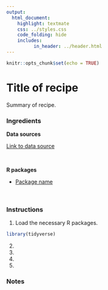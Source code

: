 ```yaml
---
output:
  html_document:
    highlight: textmate
    css: ../styles.css
    code_folding: hide
    includes:
          in_header: ../header.html
---
```


```r
knitr::opts_chunk$set(echo = TRUE)
```

<!-- Use the title as the filename for your .Rmd file -->
<h1>Title of recipe</h1>

<!-- Provide a short summary of your recipe -->
Summary of recipe.

<h3>Ingredients</h3>  
<div class = "row">

<!-- Provide a link to the data source -->
<div class = "col-md-4">
<strong>Data sources</strong>
<p><a href="#" target="_blank">Link to data source</a></p>
<br />
</div>

<!-- List the R packages used and their page on cran.r-project.org -->
<div class = "col-md-4">
<strong>R packages</strong>
<ul>
<li><a href="#" target="_blank">Package name</a></li>
</ul>
<br />
</div>

<!-- Create an image of your output and store it in the img folder-->
<div class = "col-md-4">
<!-- <img src="" alt="Figure title"> -->
</div>
</div>

<!-- Add each step of the recipe -->
### Instructions

<!-- Load the R packages first -->
1. Load the necessary R packages.
```r
library(tidyverse)
```
2.
3.
4.
5.
<br />

### Notes

<br /><br />